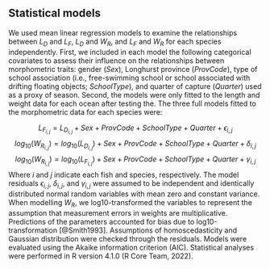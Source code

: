 
## Statistical models

We used mean linear regression models to examine the relationships between _L~D~_ and _L~F~_, _L~D~_ and _W~R~_, and _L~F~_ and _W~R~_ for each species independently. First, we included in each model the following categorical covariates  to assess their influence on the relationships between morphometric traits: gender (_Sex_), Longhurst province (_ProvCode_), type of school association (i.e., free-swimming school or school associated with drifting floating objects; _SchoolType_), and quarter of capture (_Quarter_) used as a proxy of season. Second, the models were only fitted to the length and weight data for each ocean after testing the. The three full models fitted to the morphometric data for each species were:

$$L_F_{i,j} = L_D_{i,j} + Sex + ProvCode + SchoolType + Quarter + \epsilon_{i,j}$$
$$log_{10}(W_R_{i,j}) = log_{10}(L_D_{i,j}) + Sex + ProvCode + SchoolType + Quarter + \delta_{i,j}$$
$$log_{10}(W_R_{i,j}) = log_{10}(L_F_{i,j}) + Sex + ProvCode + SchoolType + Quarter + \gamma_{i,j}$$
Where _i_ and _j_ indicate each fish and species, respectively. The model residuals $\epsilon_{i,j}$, $\delta_{i,j}$, and $\gamma_{i,j}$ were assumed to be independent and identically distributed normal random variables with mean zero and constant variance. When modelling _W~R~_, we log10-transformed the variables to represent the assumption that measurement errors in weights are multiplicative. Predictions of the parameters accounted for bias due to log10-transformation [@Smith1993]. Assumptions of homoscedasticity and Gaussian distribution were checked through the residuals. Models were evaluated using the Akaike information criterion (AIC). Statistical analyses were performed in R version 4.1.0 (R Core Team, 2022). 

\pagebreak